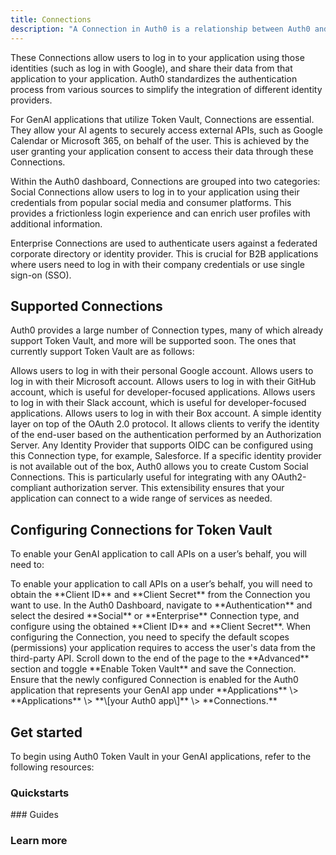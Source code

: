 ```yaml
---
title: Connections
description: "A Connection in Auth0 is a relationship between Auth0 and a source of users, such as third-party applications (like Slack or Salesforce) or external Identity Providers (like Google or Microsoft)."
---
```


These Connections allow users to log in to your application using those identities (such as log in with Google), and share their data from that application to your application. Auth0 standardizes the authentication process from various sources to simplify the integration of different identity providers.

For GenAI applications that utilize Token Vault, Connections are essential. They allow your AI agents to securely access external APIs, such as Google Calendar or Microsoft 365, on behalf of the user. This is achieved by the user granting your application consent to access their data through these Connections.

Within the Auth0 dashboard, Connections are grouped into two categories: Social Connections allow users to log in to your application using their credentials from popular social media and consumer platforms. This provides a frictionless login experience and can enrich user profiles with additional information.

Enterprise Connections are used to authenticate users against a federated corporate directory or identity provider. This is crucial for B2B applications where users need to log in with their company credentials or use single sign-on (SSO).

## Supported Connections

Auth0 provides a large number of Connection types, many of which already support Token Vault, and more will be supported soon. The ones that currently support Token Vault are as follows:

<Columns cols={2}>
  <Card title="Google" icon="google" iconType="solid">
    Allows users to log in with their personal Google account.
  </Card>
  <Card title="Microsoft" icon="microsoft" iconType="solid">
    Allows users to log in with their Microsoft account.
  </Card>
  <Card title="GitHub" icon="github" iconType="solid">
    Allows users to log in with their GitHub account, which is useful for
    developer-focused applications.
  </Card>
  <Card title="Slack" icon="slack" iconType="solid">
    Allows users to log in with their Slack account, which is useful for
    developer-focused applications.
  </Card>
  <Card title="Box" icon="box" iconType="solid">
    Allows users to log in with their Box account.
  </Card>
  <Card title="OpenID Connect (OIDC)" icon="code" iconType="solid">
    A simple identity layer on top of the OAuth 2.0 protocol. It allows clients
    to verify the identity of the end-user based on the authentication performed
    by an Authorization Server. Any Identity Provider that supports OIDC can be
    configured using this Connection type, for example, Salesforce.
  </Card>
  <Card title="Custom Connections" icon="link" iconType="solid">
    If a specific identity provider is not available out of the box, Auth0
    allows you to create Custom Social Connections. This is particularly useful
    for integrating with any OAuth2-compliant authorization server. This
    extensibility ensures that your application can connect to a wide range of
    services as needed.
  </Card>
</Columns>

## Configuring Connections for Token Vault

To enable your GenAI application to call APIs on a user’s behalf, you will need to:

<Steps>
  <Step title="Obtain client credentials">
    To enable your application to call APIs on a user’s behalf, you will need to
    obtain the **Client ID** and **Client Secret** from the Connection you want
    to use.
  </Step>
  <Step title="Create and configure the Connection">
    In the Auth0 Dashboard, navigate to **Authentication** and select the
    desired **Social** or **Enterprise** Connection type, and configure using
    the obtained **Client ID** and **Client Secret**.
  </Step>
  <Step title="Request the necessary scopes">
    When configuring the Connection, you need to specify the default scopes
    (permissions) your application requires to access the user's data from the
    third-party API.
  </Step>
  <Step title="Enable Token Vault on the Connection">
    Scroll down to the end of the page to the **Advanced** section and toggle
    **Enable Token Vault** and save the Connection.
  </Step>
  <Step title="Enable the Connection for your application">
    Ensure that the newly configured Connection is enabled for the Auth0
    application that represents your GenAI app under **Applications** \>
    **Applications** \> **\[your Auth0 app\]** \> **Connections.**
  </Step>
</Steps>

## Get started

To begin using Auth0 Token Vault in your GenAI applications, refer to the following resources:

### Quickstarts

<Columns cols={2}>
  <Card
    title="Call Other's APIs on User's Behalf"
    href="/get-started/call-others-apis-on-users-behalf"
    icon="key"
    horizontal
  />
</Columns>
### Guides

<Columns cols={2}>
  <Card
    title="Configure Google Social Connection"
    href="/guides/google-sign-in-and-auth"
    icon="google"
    horizontal
  />
</Columns>

### Learn more

<Columns cols={2}>
  <Card
    title="Social Identity Providers"
    href="https://auth0.com/docs/authenticate/identity-providers/social-identity-providers"
    icon="user"
    horizontal
  />
  <Card
    title="Enterprise Identity Providers"
    href="https://auth0.com/docs/authenticate/identity-providers/enterprise-identity-providers"
    icon="user"
    horizontal
  />
  <Card
    title="Configure Token Vault"
    href="https://auth0.com/docs/secure/tokens/token-vault/configure-token-vault"
    icon="gear"
    horizontal
  />
  <Card
    title="Auth0 Marketplace for Social Connections"
    href="https://marketplace.auth0.com/features/social-connections"
    icon="users"
    horizontal
  />
</Columns>
